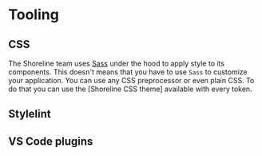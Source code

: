 # Tooling

## CSS

The Shoreline team uses [Sass](https://sass-lang.com/) under the hood to apply style to its components. This doesn't means that you have to use `Sass` to customize your application. You can use any CSS preprocessor or even plain CSS. To do that you can use the [Shoreline CSS theme] available with every token.

## Stylelint

## VS Code plugins

